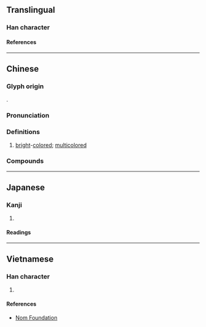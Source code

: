 {{also|斓}}
{{character info/new}}
==Translingual==

===Han character===
{{Han char|rn=67|rad=文|as=17|sn=21|four=07420|canj=YKANW|ids=⿰文闌}}

====References====
{{Han ref|kx=0477.220|dkj=13486|dj=0835.250|hdz=32171.090|uh=6595}}

----

==Chinese==
{{zh-forms|s=斓}}

===Glyph origin===
{{Han etym}}
{{Han compound|文|闌|ls=psc|c1=s|c2=p}}.

===Pronunciation===
{{zh-pron
|m=lán
|c=laan4
|mc=y
|oc=y
|cat=a
}}

===Definitions===
{{zh-hanzi}}

# [[bright]]-[[colored]]; [[multicolored]]

===Compounds===
{{zh-der|斑斕|斒斕|斕斑}}

----

==Japanese==

===Kanji===
{{ja-kanji|grade=|rs=文17}}

# {{defn|lang=ja|sort=文17}}

====Readings====
{{ja-readings
|on=らん, れん
|kun=あや
}}

----

==Vietnamese==

===Han character===
{{vi-readings|rs=文17|reading=lan}}

# {{defn|lang=vi|sort=文17}}

====References====
* [http://nomfoundation.org/common/nom_details.php?codepoint=6595 Nom Foundation]